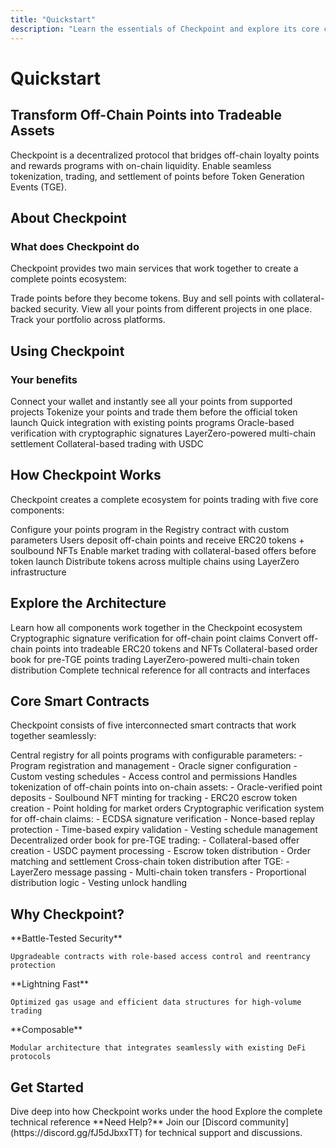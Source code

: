 ```yaml
---
title: "Quickstart"
description: "Learn the essentials of Checkpoint and explore its core capabilities"
---
```


# Quickstart

## Transform Off-Chain Points into Tradeable Assets

Checkpoint is a decentralized protocol that bridges off-chain loyalty points and rewards programs with on-chain liquidity. Enable seamless tokenization, trading, and settlement of points before Token Generation Events (TGE).

## About Checkpoint

### What does Checkpoint do

Checkpoint provides two main services that work together to create a complete points ecosystem:

<CardGroup cols={2}>
  <Card title="Checkpoint Exchange" icon="exchange-alt" color="#32cd32">
    Trade points before they become tokens. Buy and sell points with collateral-backed security.
  </Card>
  <Card title="Checkpoint Aggregator" icon="layer-group" color="#32cd32">
    View all your points from different projects in one place. Track your portfolio across platforms.
  </Card>
</CardGroup>

## Using Checkpoint

### Your benefits

<CardGroup cols={2}>
  <Card title="Add address - Check your points" icon="search" color="#32cd32">
    Connect your wallet and instantly see all your points from supported projects
  </Card>
  <Card title="Connect Wallet, mint and trade points" icon="wallet" color="#32cd32">
    Tokenize your points and trade them before the official token launch
  </Card>
</CardGroup>

<CardGroup cols={2}>
  <Card title="Launch in Minutes" icon="bolt" color="#32cd32">
    Quick integration with existing points programs
  </Card>
  <Card title="Secure & Verified" icon="shield-check" color="#32cd32">
    Oracle-based verification with cryptographic signatures
  </Card>
  <Card title="Cross-Chain Ready" icon="network-wired" color="#32cd32">
    LayerZero-powered multi-chain settlement
  </Card>
  <Card title="DeFi Native" icon="coins" color="#32cd32">
    Collateral-based trading with USDC
  </Card>
</CardGroup>

## How Checkpoint Works

Checkpoint creates a complete ecosystem for points trading with five core components:

<Steps>
  <Step title="Register Your Program">
    Configure your points program in the Registry contract with custom parameters
  </Step>
  <Step title="Tokenize Points">
    Users deposit off-chain points and receive ERC20 tokens + soulbound NFTs
  </Step>
  <Step title="Trade Pre-TGE">
    Enable market trading with collateral-based offers before token launch
  </Step>
  <Step title="Settle Cross-Chain">
    Distribute tokens across multiple chains using LayerZero infrastructure
  </Step>
</Steps>

## Explore the Architecture

<CardGroup cols={2}>
  <Card
    title="System Overview"
    icon="sitemap"
    href="/architecture/overview"
    color="#32cd32"
  >
    Learn how all components work together in the Checkpoint ecosystem
  </Card>
  <Card
    title="Oracle System"
    icon="shield-halved"
    href="/architecture/oracle-system"
    color="#32cd32"
  >
    Cryptographic signature verification for off-chain point claims
  </Card>
  <Card
    title="Points Tokenization"
    icon="coins"
    href="/architecture/points-tokenization"
    color="#32cd32"
  >
    Convert off-chain points into tradeable ERC20 tokens and NFTs
  </Card>
  <Card
    title="Market Trading"
    icon="chart-line"
    href="/architecture/market-trading"
    color="#32cd32"
  >
    Collateral-based order book for pre-TGE points trading
  </Card>
  <Card
    title="Cross-Chain Settlement"
    icon="globe"
    href="/architecture/cross-chain-settlement"
    color="#32cd32"
  >
    LayerZero-powered multi-chain token distribution
  </Card>
  <Card
    title="Smart Contracts"
    icon="code"
    href="/technical-reference/smart-contracts"
    color="#32cd32"
  >
    Complete technical reference for all contracts and interfaces
  </Card>
</CardGroup>

## Core Smart Contracts

Checkpoint consists of five interconnected smart contracts that work together seamlessly:

<AccordionGroup>
  <Accordion title="Registry Contract" icon="book" defaultOpen>
    Central registry for all points programs with configurable parameters:
    - Program registration and management
    - Oracle signer configuration
    - Custom vesting schedules
    - Access control and permissions
  </Accordion>

  <Accordion title="Deposit Contract" icon="inbox">
    Handles tokenization of off-chain points into on-chain assets:
    - Oracle-verified point deposits
    - Soulbound NFT minting for tracking
    - ERC20 escrow token creation
    - Point holding for market orders
  </Accordion>

  <Accordion title="Oracle Contract" icon="certificate">
    Cryptographic verification system for off-chain claims:
    - ECDSA signature verification
    - Nonce-based replay protection
    - Time-based expiry validation
    - Vesting schedule management
  </Accordion>

  <Accordion title="Market Contract" icon="store">
    Decentralized order book for pre-TGE trading:
    - Collateral-based offer creation
    - USDC payment processing
    - Escrow token distribution
    - Order matching and settlement
  </Accordion>

  <Accordion title="Settlement Contract" icon="handshake">
    Cross-chain token distribution after TGE:
    - LayerZero message passing
    - Multi-chain token transfers
    - Proportional distribution logic
    - Vesting unlock handling
  </Accordion>
</AccordionGroup>

## Why Checkpoint?

<CardGroup cols={3}>
  <Card icon="lock" color="#32cd32">
    **Battle-Tested Security**
    
    Upgradeable contracts with role-based access control and reentrancy protection
  </Card>
  <Card icon="bolt" color="#32cd32">
    **Lightning Fast**
    
    Optimized gas usage and efficient data structures for high-volume trading
  </Card>
  <Card icon="puzzle-piece" color="#32cd32">
    **Composable**
    
    Modular architecture that integrates seamlessly with existing DeFi protocols
  </Card>
</CardGroup>

## Get Started

<CardGroup cols={2}>
  <Card
    title="Read the Architecture"
    icon="book-open"
    href="/architecture/overview"
  >
    Dive deep into how Checkpoint works under the hood
  </Card>
  <Card
    title="Browse Smart Contracts"
    icon="code"
    href="/technical-reference/smart-contracts"
  >
    Explore the complete technical reference
  </Card>
</CardGroup>

<Note>
  **Need Help?** Join our [Discord community](https://discord.gg/fJ5dJbxxTT) for technical support and discussions.
</Note>
